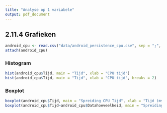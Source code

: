 ```yaml
---
title: "Analyse op 1 variabele"
output: pdf_document
---
```


## 2.11.4 Grafieken

```r
android_cpu <- read.csv("data/android_persistence_cpu.csv", sep = ";", dec = ",")
attach(android_cpu)
```

### Histogram

```r
hist(android_cpu$Tijd, main = "Tijd", xlab = "CPU tijd")
hist(android_cpu$Tijd, main = "Tijd", xlab = "CPU tijd", breaks = 2)
```

### Boxplot

```r
boxplot(android_cpu$Tijd, main = "Spreiding CPU Tijd", xlab = "Tijd (ms)")
boxplot(android_cpu$Tijd~android_cpu$Datahoeveelheid, main = "Spreiding CPU Tijd <-> # Data", ylab = "Tijd (ms)")
```